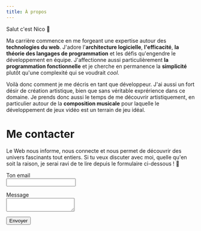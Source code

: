 ```yaml
---
title: À propos
---
```


Salut c'est Nico 👋

Ma carrière commence en me forgeant une expertise autour des
**technologies du web**. J'adore l'**architecture logicielle**,
**l'efficacité**, **la théorie des langages de programmation** et
les défis qu'engendre le développement en équipe. J'affectionne aussi
particulièrement **la programmation fonctionnelle** et je cherche en
permanence la **simplicité** plutôt qu'une complexité qui se voudrait
_cool_.

Voilà donc comment je me décris en tant que développeur. J'ai aussi un
fort désir de création artistique, bien que sans véritable exprérience
dans ce domaine. Je prends donc aussi le temps de me découvrir
artistiquement, en particulier autour de la **composition musicale**
pour laquelle le développement de jeux vidéo est un terrain de jeu idéal.

# Me contacter

Le Web nous informe, nous connecte et nous permet de découvrir des univers
fascinants tout entiers. Si tu veux discuter avec moi, quelle qu'en soit
la raison, je serai ravi de te lire depuis le formulaire
ci-dessous&nbsp;!&nbsp;🙂

<form action="https://formspree.io/myygvdwe" method="POST">
<p>
  <label>
    Ton email
    <br />
    <input type="email" name="_replyto" required />
  </label>
</p>
<p>
  <label>
    Message
    <br />
    <textarea name="message" rows={6}></textarea>
  </label>
</p>
<button type="submit">Envoyer</button>
</form>
